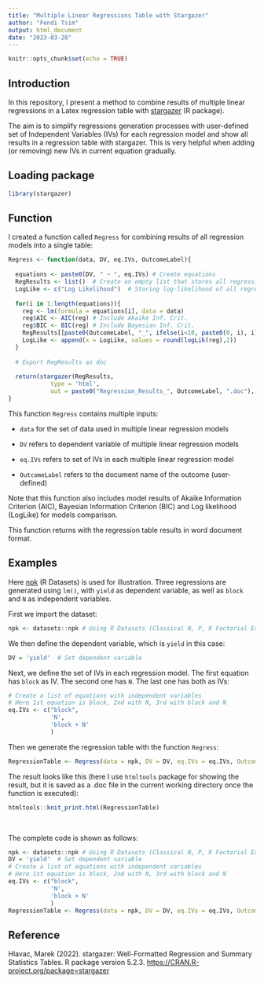 ```yaml
---
title: "Multiple Linear Regressions Table with Stargazer"
author: "Fendi Tsim"
output: html_document
date: "2023-03-28"
---
```


```r
knitr::opts_chunk$set(echo = TRUE)
```

## Introduction

In this repository, I present a method to combine results of multiple linear regressions in a Latex regression table with [stargazer](stargazer) (R package).

The aim is to simplify regressions generation processes with user-defined set of Independent Variables (IVs) for each regression model and show all results in a regression table with stargazer. This is very helpful when adding (or removing) new IVs in current equation gradually.

## Loading package

```r
library(stargazer)
```

## Function

I created a function called `Regress` for combining results of all regression models into a single table:

```r
Regress <- function(data, DV, eq.IVs, OutcomeLabel){
  
  equations <- paste0(DV, " ~ ", eq.IVs) # Create equations 
  RegResults <- list()  # Create an empty list that stores all regression results
  LogLike <- c("Log Likelihood")  # Storing log-likelihood of all regression results
  
  for(i in 1:length(equations)){
    reg <- lm(formula = equations[i], data = data)
    reg$AIC <- AIC(reg) # Include Akaike Inf. Crit.
    reg$BIC <- BIC(reg) # Include Bayesian Inf. Crit.
    RegResults[[paste0(OutcomeLabel, "_", ifelse(i<10, paste0(0, i), i))]] <- reg
    LogLike <- append(x = LogLike, values = round(logLik(reg),2))
  }
  
  # Export RegResults as doc 
  
  return(stargazer(RegResults, 
            type = 'html', 
            out = paste0("Regression_Results_", OutcomeLabel, ".doc"), add.lines = list(LogLike)))
}
```

This function `Regress` contains multiple inputs:

-   `data` for the set of data used in multiple linear regression models

-   `DV` refers to dependent variable of multiple linear regression models

-   `eq.IVs` refers to set of IVs in each multiple linear regression model

-   `OutcomeLabel` refers to the document name of the outcome (user-defined)

Note that this function also includes model results of Akaike Information Criterion (AIC), Bayesian Information Criterion (BIC) and Log likelihood (LogLike) for models comparison.

This function returns with the regression table results in word document format.

## Examples

Here [npk](https://stat.ethz.ch/R-manual/R-devel/library/datasets/html/npk.html) (R Datasets) is used for illustration. Three regressions are generated using `lm()`, with `yield` as dependent variable, as well as `block` and `N` as independent variables.

First we import the dataset:

```r
npk <- datasets::npk # Using R Datasets (Classical N, P, K Factorial Experiment)
```

We then define the dependent variable, which is `yield` in this case:

```r
DV = 'yield'  # Set dependent variable
```

Next, we define the set of IVs in each regression model. The first equation has `block` as IV. The second one has `N`. The last one has both as IVs:

```r
# Create a list of equations with independent variables
# Here 1st equation is block, 2nd with N, 3rd with block and N
eq.IVs <- c("block",
            'N',
            'block + N'
            )

```

Then we generate the regression table with the function `Regress`:

```r
RegressionTable <- Regress(data = npk, DV = DV, eq.IVs = eq.IVs, OutcomeLabel = "NPK")
```

The result looks like this (here I use `htmltools` package for showing the result, but it is saved as a .doc file in the current working directory once the function is executed):

```r
htmltools::knit_print.html(RegressionTable)
```

<br>

The complete code is shown as follows:

```r
npk <- datasets::npk # Using R Datasets (Classical N, P, K Factorial Experiment)
DV = 'yield'  # Set dependent variable
# Create a list of equations with independent variables
# Here 1st equation is block, 2nd with N, 3rd with block and N
eq.IVs <- c("block",
            'N',
            'block + N'
            )
RegressionTable <- Regress(data = npk, DV = DV, eq.IVs = eq.IVs, OutcomeLabel = "NPK")
```

## Reference

Hlavac, Marek (2022). stargazer: Well-Formatted Regression and Summary Statistics Tables. R package version 5.2.3. <https://CRAN.R-project.org/package=stargazer>
